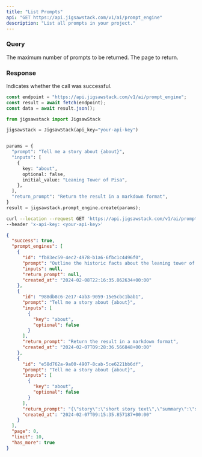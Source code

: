 ```yaml
---
title: "List Prompts"
api: "GET https://api.jigsawstack.com/v1/ai/prompt_engine"
description: "List all prompts in your project."
---
```


### Query

<ParamField query="limit" default="30" type="string">
  The maximum number of prompts to be returned.
</ParamField>

<ParamField query="page" default="1" type="string">
  The page to return.
</ParamField>

<Snippet file="header.mdx" />

### Response

<ResponseField name="success" type="boolean">
  Indicates whether the call was successful.
</ResponseField>

<RequestExample>

```javascript Node.js
const endpoint = "https://api.jigsawstack.com/v1/ai/prompt_engine";
const result = await fetch(endpoint);
const data = await result.json();
```

```python Python
from jigsawstack import JigsawStack

jigsawstack = JigsawStack(api_key="your-api-key")


params = {
  "prompt": "Tell me a story about {about}",
  "inputs": [
    {
      key: "about",
      optional: false,
      initial_value: "Leaning Tower of Pisa",
    },
  ],
  "return_prompt": "Return the result in a markdown format",
}
result = jigsawstack.prompt_engine.create(params);
```

```bash cURL
curl --location --request GET 'https://api.jigsawstack.com/v1/ai/prompt_engine' \
--header 'x-api-key: <your-api-key>'
```

</RequestExample>

<ResponseExample>

```json Response
{
  "success": true,
  "prompt_engines": [
    {
      "id": "fb83ec59-4ec2-4978-b1a6-6fbc1c4496f0",
      "prompt": "Outline the historic facts about the leaning tower of pisa",
      "inputs": null,
      "return_prompt": null,
      "created_at": "2024-02-08T22:16:35.862634+00:00"
    },
    {
      "id": "988db8c6-2e17-4ab3-9059-15e5cbc1bab1",
      "prompt": "Tell me a story about {about}",
      "inputs": [
        {
          "key": "about",
          "optional": false
        }
      ],
      "return_prompt": "Return the result in a markdown format",
      "created_at": "2024-02-07T09:28:36.566848+00:00"
    },
    {
      "id": "e58d762a-9a00-4907-8cab-5ce6221bb6df",
      "prompt": "Tell me a story about {about}",
      "inputs": [
        {
          "key": "about",
          "optional": false
        }
      ],
      "return_prompt": "{\"story\":\"short story text\",\"summary\":\"summary of story\"}",
      "created_at": "2024-02-07T09:15:35.857187+00:00"
    }
  ],
  "page": 0,
  "limit": 10,
  "has_more": true
}
```

</ResponseExample>
